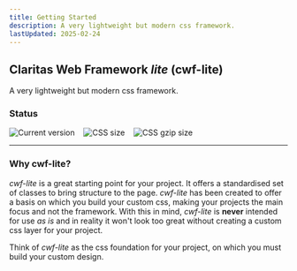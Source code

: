 ```yaml
---
title: Getting Started
description: A very lightweight but modern css framework.
lastUpdated: 2025-02-24
---
```


## Claritas Web Framework _lite_ (cwf-lite)

A very lightweight but modern css framework.

### Status

<div style="display: flex; gap: 1rem;">
  <img src="https://badgen.net/badge/Version/1.2.6/green" alt="Current version" style="margin: 0;" />
  <img src="https://badgen.net/badge/CSS size/228.39 kB/yellow" alt="CSS size" style="margin: 0;" />
  <img src="https://badgen.net/badge/CSS gzip size/21.72 kB/green" alt="CSS gzip size" style="margin: 0;" />
</div>

<hr />

### Why cwf-lite?

_cwf-lite_ is a great starting point for your project. It offers a standardised set of classes to bring structure to the page.
_cwf-lite_ has been created to offer a basis on which you build your custom css, making your projects the main focus and not the framework.
With this in mind, _cwf-lite_ is **never** intended for use _as is_ and in reality it won't look too great without creating a custom css layer for your project.

Think of _cwf-lite_ as the css foundation for your project, on which you must build your custom design.